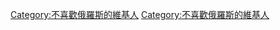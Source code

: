 {{Userbox
  |border-c = #000000
  |border-s = 1
  |id-c     = #FFFFFF
  |id-s     = 12
  |id-fc    = #000000
  |info-c   = #00FF00
  |info-s   = 8
  |info-fc  = #FFFFFF
  |id       = <s>毛熊</s>
  |info     = 這個用戶不喜歡[[俄羅斯]]
  |nocat    = {{{nocat|}}}
}}<includeonly>[[Category:不喜歡俄羅斯的維基人]]</includeonly>
[[Category:不喜歡俄羅斯的維基人]]